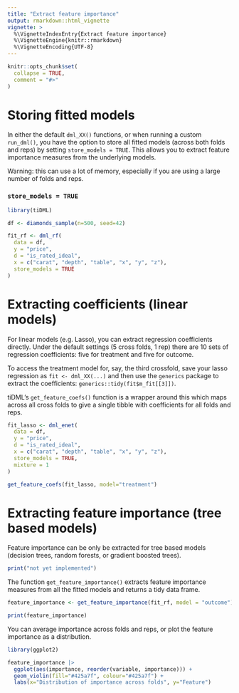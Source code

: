 ```yaml
---
title: "Extract feature importance"
output: rmarkdown::html_vignette
vignette: >
  %\VignetteIndexEntry{Extract feature importance}
  %\VignetteEngine{knitr::rmarkdown}
  %\VignetteEncoding{UTF-8}
---
```


```r
knitr::opts_chunk$set(
  collapse = TRUE,
  comment = "#>"
)
```
# Storing fitted models

In either the default `dml_XX()` functions, or when running a custom `run_dml()`, you have the option to store all fitted models (across both folds and reps) by setting `store_models = TRUE`. This allows you to extract feature importance measures from the underlying models. 

Warning: this can use a lot of memory, especially if you are using a large number of folds and reps.

### `store_models = TRUE`

```r
library(tiDML)

df <- diamonds_sample(n=500, seed=42)

fit_rf <- dml_rf(
  data = df,
  y = "price",
  d = "is_rated_ideal",
  x = c("carat", "depth", "table", "x", "y", "z"),
  store_models = TRUE
)
```
# Extracting coefficients (linear models)

For linear models (e.g. Lasso), you can extract regression coefficients directly. Under the default settings (5 cross folds, 1 rep) there are 10 sets of regression coefficients: five for treatment and five for outcome. 

To access the treatment model for, say, the third crossfold, save your lasso regression as `fit <- dml_XX(...)` and then use the `generics` package to extract the coefficients: `generics::tidy(fit$m_fit[[3]])`.

tiDML's `get_feature_coefs()` function is a wrapper around this which maps across all cross folds to give a single tibble with coefficients for all folds and reps. 

```r
fit_lasso <- dml_enet(
  data = df,
  y = "price",
  d = "is_rated_ideal",
  x = c("carat", "depth", "table", "x", "y", "z"),
  store_models = TRUE,
  mixture = 1
)

get_feature_coefs(fit_lasso, model="treatment")

```

# Extracting feature importance (tree based models)

Feature importance can be only be extracted for tree based models (decision trees, random forests, or gradient boosted trees). 

```r
print("not yet implemented")
```

The function `get_feature_importance()` extracts feature importance measures from all the fitted models and returns a tidy data frame.

```r
feature_importance <- get_feature_importance(fit_rf, model = "outcome")

print(feature_importance)
```

You can average importance across folds and reps, or plot the feature importance as a distribution.

```r
library(ggplot2)

feature_importance |>
  ggplot(aes(importance, reorder(variable, importance))) +
  geom_violin(fill="#425a7f", colour="#425a7f") +
  labs(x="Distribution of importance across folds", y="Feature")
```

